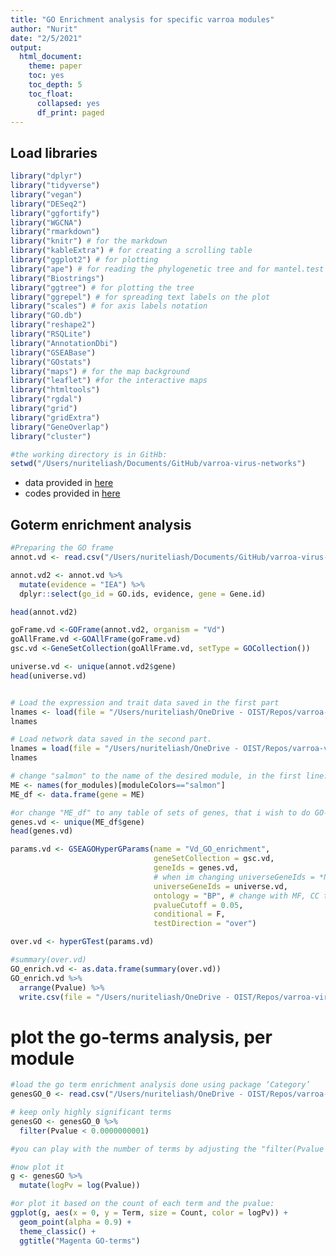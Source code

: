 ```yaml
---
title: "GO Enrichment analysis for specific varroa modules"
author: "Nurit"
date: "2/5/2021"
output:
  html_document:
    theme: paper
    toc: yes
    toc_depth: 5
    toc_float:
      collapsed: yes
      df_print: paged
---
```


## Load libraries
```r
library("dplyr")
library("tidyverse")
library("vegan")
library("DESeq2")
library("ggfortify")
library("WGCNA")
library("rmarkdown")
library("knitr") # for the markdown
library("kableExtra") # for creating a scrolling table
library("ggplot2") # for plotting 
library("ape") # for reading the phylogenetic tree and for mantel.test
library("Biostrings")
library("ggtree") # for plotting the tree
library("ggrepel") # for spreading text labels on the plot
library("scales") # for axis labels notation
library("GO.db")
library("reshape2")
library("RSQLite")
library("AnnotationDbi")
library("GSEABase")
library("GOstats")
library("maps") # for the map background
library("leaflet") #for the interactive maps
library("htmltools")
library("rgdal")
library("grid")
library("gridExtra")
library("GeneOverlap")
library("cluster")
```

```r
#the working directory is in GitHb:
setwd("/Users/nuriteliash/Documents/GitHub/varroa-virus-networks")
```

- data provided in [here](https://github.com/MaevaTecher/varroa-denovo-genomes/blob/master/data/Positive%20selection/Vdesselected1511.csv)
- codes provided in [here](https://maevatecher.github.io/varroa-denovo-genomes/#go_term_enrichment_of_positively_selected_genes)

## Goterm enrichment analysis
```r
#Preparing the GO frame
annot.vd <- read.csv("/Users/nuriteliash/Documents/GitHub/varroa-virus-networks/data/VdesGOready2.csv") 

annot.vd2 <- annot.vd %>%
  mutate(evidence = "IEA") %>%
  dplyr::select(go_id = GO.ids, evidence, gene = Gene.id)

head(annot.vd2)

goFrame.vd <-GOFrame(annot.vd2, organism = "Vd")
goAllFrame.vd <-GOAllFrame(goFrame.vd)
gsc.vd <-GeneSetCollection(goAllFrame.vd, setType = GOCollection())

universe.vd <- unique(annot.vd2$gene)
head(universe.vd)


# Load the expression and trait data saved in the first part 
lnames <- load(file = "/Users/nuriteliash/OneDrive - OIST/Repos/varroa-virus-networks-Local/results/varroa_virus-01-dataInput.RData"); 
lnames 

# Load network data saved in the second part.
lnames = load(file = "/Users/nuriteliash/OneDrive - OIST/Repos/varroa-virus-networks-Local/results/Varroa_modules_networkConstruction-auto.RData")
lnames

# change "salmon" to the name of the desired module, in the first line: [moduleColors=="salmon"], and in the final "write.csv(file = "GO_term_enrichment_**salmon**BP.csv")
ME <- names(for_modules)[moduleColors=="salmon"]
ME_df <- data.frame(gene = ME)

#or change "ME_df" to any table of sets of genes, that i wish to do GO-enrichment analysis:
genes.vd <- unique(ME_df$gene)
head(genes.vd)

params.vd <- GSEAGOHyperGParams(name = "Vd_GO_enrichment",
                                geneSetCollection = gsc.vd,
                                geneIds = genes.vd,
                                # when im changing universeGeneIds = *NULL*, then i dont get the warning
                                universeGeneIds = universe.vd,
                                ontology = "BP", # change with MF, CC to test all
                                pvalueCutoff = 0.05,
                                conditional = F,
                                testDirection = "over")

over.vd <- hyperGTest(params.vd)

#summary(over.vd)
GO_enrich.vd <- as.data.frame(summary(over.vd))
GO_enrich.vd %>% 
  arrange(Pvalue) %>% 
  write.csv(file = "/Users/nuriteliash/OneDrive - OIST/Repos/varroa-virus-networks-Local/results/GO_term_magenta_1.csv")
```

# plot the go-terms analysis, per module
```r
#load the go term enrichment analysis done using package ‘Category’
genesGO_0 <- read.csv("/Users/nuriteliash/OneDrive - OIST/Repos/varroa-virus-networks-Local/results/GO_term_magenta.csv")

# keep only highly significant terms
genesGO <- genesGO_0 %>%
  filter(Pvalue < 0.0000000001) 

#you can play with the number of terms by adjusting the "filter(Pvalue < 0.0000000001)"

#now plot it
g <- genesGO %>%
  mutate(logPv = log(Pvalue))

#or plot it based on the count of each term and the pvalue:
ggplot(g, aes(x = 0, y = Term, size = Count, color = logPv)) +
  geom_point(alpha = 0.9) +
  theme_classic() +
  ggtitle("Magenta GO-terms")
```